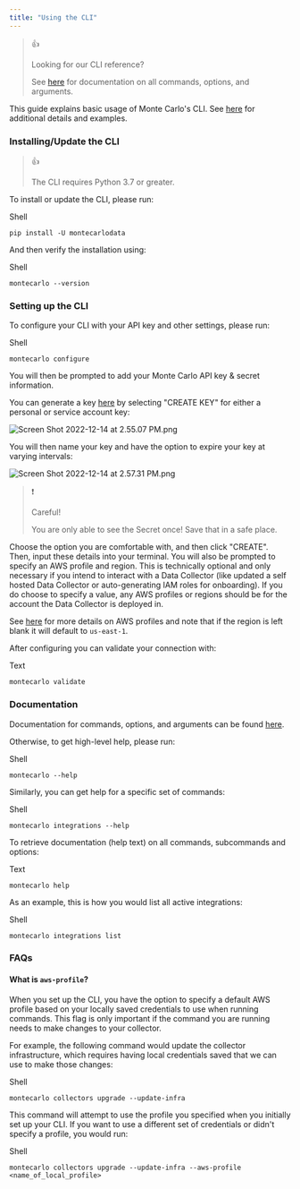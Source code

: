 ```yaml
---
title: "Using the CLI"
---
```


> 👍
> 
> Looking for our CLI reference?
> 
> See [here](https://clidocs.getmontecarlo.com/) for documentation on all commands, options, and arguments.

This guide explains basic usage of Monte Carlo's CLI. See [here](https://pypi.org/project/montecarlodata/) for additional details and examples.

### Installing/Update the CLI

> 👍
> 
> The CLI requires Python 3.7 or greater.

To install or update the CLI, please run:

Shell

`pip install -U montecarlodata
`

And then verify the installation using:

Shell

`montecarlo --version
`

### Setting up the CLI

To configure your CLI with your API key and other settings, please run:

Shell

`montecarlo configure
`

You will then be prompted to add your Monte Carlo API key & secret information.

You can generate a key [here](https://getmontecarlo.com/get-token) by selecting "CREATE KEY" for either a personal or service account key:

![](/images/e6d5fec-Screen_Shot_2022-12-14_at_2.55.07_PM.png "Screen Shot 2022-12-14 at 2.55.07 PM.png")

You will then name your key and have the option to expire your key at varying intervals:

![](/images/f53155b-Screen_Shot_2022-12-14_at_2.57.31_PM.png "Screen Shot 2022-12-14 at 2.57.31 PM.png")

> ❗️
> 
> Careful!
> 
> You are only able to see the Secret once! Save that in a safe place.

Choose the option you are comfortable with, and then click "CREATE". Then, input these details into your terminal. You will also be prompted to specify an AWS profile and region. This is technically optional and only necessary if you intend to interact with a Data Collector (like updated a self hosted Data Collector or auto-generating IAM roles for onboarding). If you do choose to specify a value, any AWS profiles or regions should be for the account the Data Collector is deployed in. 

See [here](https://docs.aws.amazon.com/cli/latest/userguide/cli-configure-profiles.html) for more details on AWS profiles and note that if the region is left blank it will default to `us-east-1`.

After configuring you can validate your connection with:

Text

`montecarlo validate
`

### Documentation

Documentation for commands, options, and arguments can be found [here](https://clidocs.getmontecarlo.com/).

Otherwise, to get high-level help, please run:

Shell

`montecarlo --help
`

Similarly, you can get help for a specific set of commands:

Shell

`montecarlo integrations --help
`

To retrieve documentation (help text) on all commands, subcommands and options:

Text

`montecarlo help
`

As an example, this is how you would list all active integrations:

Shell

`montecarlo integrations list
`

### FAQs

#### What is `aws-profile`?

When you set up the CLI, you have the option to specify a default AWS profile based on your locally saved credentials to use when running commands. This flag is only important if the command you are running needs to make changes to your collector. 

For example, the following command would update the collector infrastructure, which requires having local credentials saved that we can use to make those changes:

Shell

`montecarlo collectors upgrade --update-infra
`

This command will attempt to use the profile you specified when you initially set up your CLI. If you want to use a different set of credentials or didn't specify a profile, you would run:

Shell

`montecarlo collectors upgrade --update-infra --aws-profile <name_of_local_profile>
`
